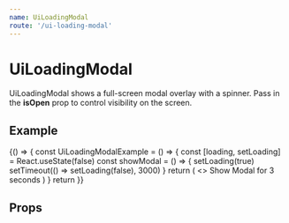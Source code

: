 ```yaml
---
name: UiLoadingModal
route: '/ui-loading-modal'
---
```



# UiLoadingModal

UiLoadingModal shows a full-screen modal overlay with a spinner. Pass in the **isOpen** prop to control visibility on the screen.

## Example

<Playground>
  {() => {
    const UiLoadingModalExample = () => {
      const [loading, setLoading] = React.useState(false)
      const showModal = () => {
        setLoading(true)
        setTimeout(() => setLoading(false), 3000)
      }
      return (
        <>
          <UiButton onClick={showModal}>Show Modal for 3 seconds</UiButton>
          <UiLoadingModal isOpen={loading} />
        </>
      )
    }
    return <UiLoadingModalExample />
}}

</Playground>

## Props

<Props of={UiLoadingModal} />
